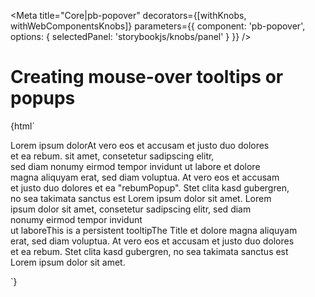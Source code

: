 
<Meta title="Core|pb-popover" 
    decorators={[withKnobs, withWebComponentsKnobs]}
    parameters={{ component: 'pb-popover', options: { selectedPanel: 'storybookjs/knobs/panel' } }}
/>

# Creating mouse-over tooltips or popups

<Preview withToolbar>
  <Story name="Simple" height="220px">
    {html`
        <main>
            <p>Lorem <pb-popover>ipsum dolor<span slot="alternate">At vero eos et accusam et justo duo dolores<br> 
                    et ea rebum.</span></pb-popover> sit amet, consetetur sadipscing elitr,<br>
                sed diam nonumy eirmod tempor invidunt ut labore et dolore<br>
                magna aliquyam erat, sed diam voluptua. At vero eos et accusam<br> 
                et justo duo dolores et ea "<pb-popover>rebum<span slot="alternate">Popup</span></pb-popover>". Stet clita kasd gubergren,<br> 
                no sea takimata sanctus est Lorem ipsum dolor sit amet. Lorem<br>
                ipsum dolor sit amet, consetetur sadipscing elitr, sed diam<br>
                nonumy eirmod <pb-popover persistent>tempor invidunt<br> ut labore<span slot="alternate">This is a persistent tooltip</span><span slot="title">The Title</span></pb-popover> et dolore magna aliquyam<br> 
                erat, sed diam voluptua. At vero eos et accusam et justo duo dolores<br>
                et ea rebum. Stet clita kasd gubergren, no sea takimata sanctus est<br>
                Lorem ipsum dolor sit amet.</p>
        </main>
    `}
  </Story>
</Preview>

<Props of="pb-popover" />